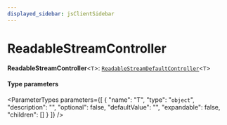 ```yaml
---
displayed_sidebar: jsClientSidebar
---
```



# ReadableStreamController

 **ReadableStreamController**<`T`\>: [`ReadableStreamDefaultController`](../../modules/internal.mdx#readablestreamdefaultcontroller-1)<`T`\>

#### Type parameters

<ParameterTypes parameters={[
  {
    "name": "T",
    "type": "`object`",
    "description": "",
    "optional": false,
    "defaultValue": "",
    "expandable": false,
    "children": []
  }
]} />
